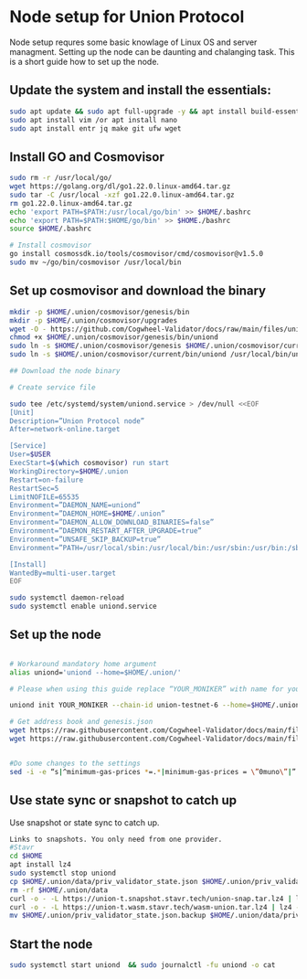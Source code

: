 # Node setup for Union Protocol

Node setup requres some basic knowlage of Linux OS and server managment. Setting up the node
can be daunting and chalanging task. This is a short guide how to set up the node.

## Update the system and install the essentials:

```bash
sudo apt update && sudo apt full-upgrade -y && apt install build-essential 
sudo apt install vim /or apt install nano 
sudo apt install entr jq make git ufw wget 
```

## Install GO and Cosmovisor

```bash
sudo rm -r /usr/local/go/
wget https://golang.org/dl/go1.22.0.linux-amd64.tar.gz
sudo tar -C /usr/local -xzf go1.22.0.linux-amd64.tar.gz
rm go1.22.0.linux-amd64.tar.gz
echo 'export PATH=$PATH:/usr/local/go/bin' >> $HOME/.bashrc
echo 'export PATH=$PATH:$HOME/go/bin' >> $HOME./bashrc
source $HOME/.bashrc

# Install cosmovisor
go install cosmossdk.io/tools/cosmovisor/cmd/cosmovisor@v1.5.0
sudo mv ~/go/bin/cosmovisor /usr/local/bin
```

## Set up cosmovisor and download the binary

```bash 
mkdir -p $HOME/.union/cosmovisor/genesis/bin
mkdir -p $HOME/.union/cosmovisor/upgrades
wget -O - https://github.com/Cogwheel-Validator/docs/raw/main/files/union-testnet/uniond-v0.19.0-linux-amd64.tar.gz | tar -xz -C $HOME/.union/cosmovisor/genesis/bin/
chmod +x $HOME/.union/cosmovisor/genesis/bin/uniond
sudo ln -s $HOME/.union/cosmovisor/genesis $HOME/.union/cosmovisor/current -f
sudo ln -s $HOME/.union/cosmovisor/current/bin/uniond /usr/local/bin/uniond -f

## Download the node binary

```

``` bash
# Create service file

sudo tee /etc/systemd/system/uniond.service > /dev/null <<EOF
[Unit]
Description=”Union Protocol node”
After=network-online.target

[Service]
User=$USER
ExecStart=$(which cosmovisor) run start
WorkingDirectory=$HOME/.union
Restart=on-failure 
RestartSec=5
LimitNOFILE=65535
Environment=”DAEMON_NAME=uniond”
Environment=”DAEMON_HOME=$HOME/.union”
Environment=”DAEMON_ALLOW_DOWNLOAD_BINARIES=false”
Environment=”DAEMON_RESTART_AFTER_UPGRADE=true”
Environment=”UNSAFE_SKIP_BACKUP=true”
Environment=”PATH=/usr/local/sbin:/usr/local/bin:/usr/sbin:/usr/bin:/sbin:/bin:/usr/games:/usr/local/games:/snap/bin:$HOME/.union/cosmovisor/current/bin”

[Install]
WantedBy=multi-user.target
EOF

sudo systemctl daemon-reload
sudo systemctl enable uniond.service
```

## Set up the node 

```bash

# Workaround mandatory home argument
alias uniond='uniond --home=$HOME/.union/'

# Please when using this guide replace “YOUR_MONIKER” with name for your node.

uniond init YOUR_MONIKER --chain-id union-testnet-6 --home=$HOME/.union/

# Get address book and genesis.json
wget https://raw.githubusercontent.com/Cogwheel-Validator/docs/main/files/union-testnet/genesis.json -O $HOME/.union/config/genesis.json
wget https://raw.githubusercontent.com/Cogwheel-Validator/docs/main/files/union-testnet/addrbook.json -O $HOME/.union/config/addrbook.json


#Do some changes to the settings
sed -i -e “s|^minimum-gas-prices *=.*|minimum-gas-prices = \”0muno\”|” $HOME/.union/config/app.toml
```

## Use state sync or snapshot to catch up

Use snapshot or state sync to catch up.


```bash
Links to snapshots. You only need from one provider.
#Stavr
cd $HOME
apt install lz4
sudo systemctl stop uniond
cp $HOME/.union/data/priv_validator_state.json $HOME/.union/priv_validator_state.json.backup
rm -rf $HOME/.union/data
curl -o - -L https://union-t.snapshot.stavr.tech/union-snap.tar.lz4 | lz4 -c -d - | tar -x -C $HOME/.union --strip-components 2
curl -o - -L https://union-t.wasm.stavr.tech/wasm-union.tar.lz4 | lz4 -c -d - | tar -x -C $HOME/.union --strip-components 2
mv $HOME/.union/priv_validator_state.json.backup $HOME/.union/data/priv_validator_state.json
```

## Start the node

```bash
sudo systemctl start uniond  && sudo journalctl -fu uniond -o cat
```